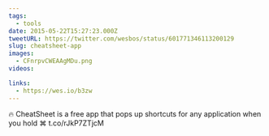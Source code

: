 ```yaml
---
tags:
  - tools
date: 2015-05-22T15:27:23.000Z
tweetURL: https://twitter.com/wesbos/status/601771346113200129
slug: cheatsheet-app
images:
  - CFnrpvCWEAAgMDu.png
videos:

links:
  - https://wes.io/b3zw
---
```

🔥 CheatSheet is a free app that pops up shortcuts for any application when you hold ⌘  t.co/rJkP7ZTjcM
